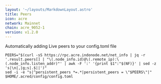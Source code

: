 ```yaml
---
layout: '~/layouts/MarkdownLayout.astro'
title: Peers
icon: acre
network: Mainnet
chain: acre_9052-1
version: v1.2.0
---
```


Automatically adding Live peers to your config.toml file
```
PEERS="$(curl -sS https://rpc.acre.indonode.net/net_info | jq -r '.result.peers[] | "\(.node_info.id)@\(.remote_ip):\(.node_info.listen_addr)"' | awk -F ':' '{print $1":"$(NF)}' | sed -z 's|\n|,|g;s|.$||')"
sed -i -e "s|^persistent_peers *=.*|persistent_peers = \"$PEERS\"|" $HOME/.acred/config/config.toml
```